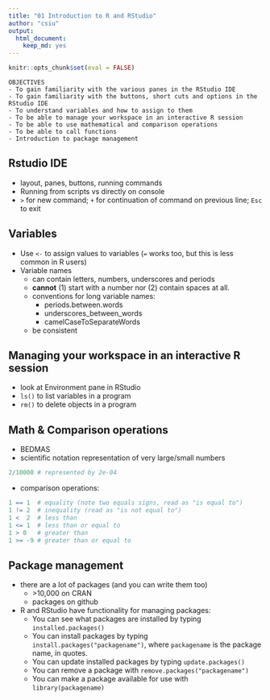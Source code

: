 ```yaml
---
title: "01 Introduction to R and RStudio"
author: "csiu"
output:
  html_document:
    keep_md: yes
---
```


```r
knitr::opts_chunk$set(eval = FALSE)
```

```
OBJECTIVES
- To gain familiarity with the various panes in the RStudio IDE
- To gain familiarity with the buttons, short cuts and options in the RStudio IDE
- To understand variables and how to assign to them
- To be able to manage your workspace in an interactive R session
- To be able to use mathematical and comparison operations
- To be able to call functions
- Introduction to package management
```

## Rstudio IDE

- layout, panes, buttons, running commands
- Running from scripts vs directly on console
- `>` for new command; `+` for continuation of command on previous line; `Esc` to exit

## Variables

- Use `<-` to assign values to variables (`=` works too, but this is less common in R users)
- Variable names
    - can contain letters, numbers, underscores and periods
    - **cannot** (1) start with a number nor (2) contain spaces at all.
    - conventions for long variable names:
        - periods.between.words
        - underscores_between_words
        - camelCaseToSeparateWords
    - be consistent

## Managing your workspace in an interactive R session

- look at Environment pane in RStudio
- `ls()` to list variables in a program
- `rm()` to delete objects in a program

## Math & Comparison operations

- BEDMAS
- scientific notation representation of very large/small numbers

```r
2/10000 # represented by 2e-04
```

- comparison operations:

```r
1 == 1  # equality (note two equals signs, read as "is equal to")
1 != 2  # inequality (read as "is not equal to")
1 <  2  # less than
1 <= 1  # less than or equal to
1 > 0   # greater than
1 >= -9 # greater than or equal to
```

## Package management

- there are a lot of packages (and you can write them too)
    - \>10,000 on CRAN
    - packages on github
- R and RStudio have functionality for managing packages:
    - You can see what packages are installed by typing `installed.packages()`
    - You can install packages by typing `install.packages("packagename")`, where `packagename` is the package name, in quotes.
    - You can update installed packages by typing `update.packages()`
    - You can remove a package with `remove.packages("packagename")`
    - You can make a package available for use with `library(packagename)`